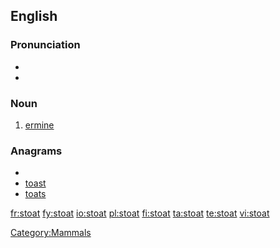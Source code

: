 ==English==

===Pronunciation===
* {{IPA|/'stəʊt/}}
* {{rhymes|əʊt}}

===Noun===
{{en-noun}}

# [[ermine]]

===Anagrams===
* {{alphagram|aostt}}
* [[toast#English|toast]]
* [[toats#English|toats]]

[[Category:Mammals]]

[[fr:stoat]]
[[fy:stoat]]
[[io:stoat]]
[[pl:stoat]]
[[fi:stoat]]
[[ta:stoat]]
[[te:stoat]]
[[vi:stoat]]
